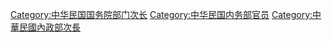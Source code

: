 [[Category:中华民国国务院部门次长|Category:中华民国国务院部门次长]]
[[Category:中华民国内务部官员|Category:中华民国内务部官员]]
[[Category:中華民國內政部次長|Category:中華民國內政部次長]]